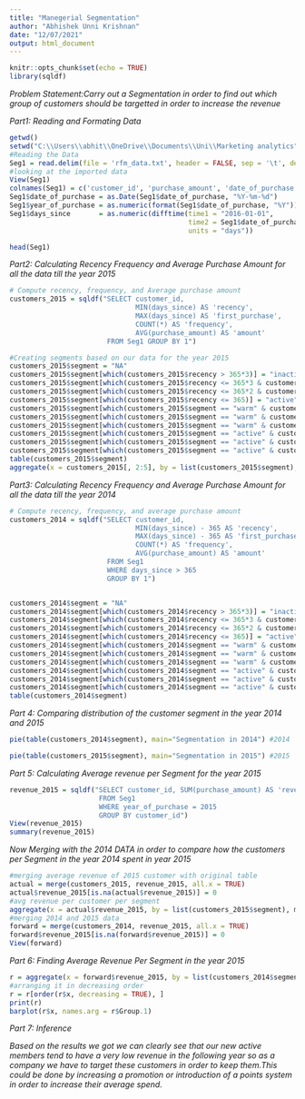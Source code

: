 ---
title: "Manegerial Segmentation"
author: "Abhishek Unni Krishnan"
date: "12/07/2021"
output: html_document
---


```{r setup, include=FALSE}
knitr::opts_chunk$set(echo = TRUE)
library(sqldf)
```
*Problem Statement:Carry out a Segmentation in order to find out which group of customers should be targetted in order to increase the revenue*

*Part1: Reading and Formating Data*
```{r}
getwd()
setwd("C:\\Users\\abhit\\OneDrive\\Documents\\Uni\\Marketing analytics") 
#Reading the Data
Seg1 = read.delim(file = 'rfm_data.txt', header = FALSE, sep = '\t', dec = '.')
#looking at the imported data
View(Seg1)
colnames(Seg1) = c('customer_id', 'purchase_amount', 'date_of_purchase')
Seg1$date_of_purchase = as.Date(Seg1$date_of_purchase, "%Y-%m-%d")
Seg1$year_of_purchase = as.numeric(format(Seg1$date_of_purchase, "%Y"))
Seg1$days_since       = as.numeric(difftime(time1 = "2016-01-01",
                                            time2 = Seg1$date_of_purchase,
                                            units = "days"))

head(Seg1)
```
*Part2: Calculating Recency Frequency and Average Purchase Amount for all the data till the year 2015*
```{r}
# Compute recency, frequency, and Average purchase amount
customers_2015 = sqldf("SELECT customer_id,
                               MIN(days_since) AS 'recency',
                               MAX(days_since) AS 'first_purchase',
                               COUNT(*) AS 'frequency',
                               AVG(purchase_amount) AS 'amount'
                        FROM Seg1 GROUP BY 1")

#Creating segments based on our data for the year 2015
customers_2015$segment = "NA"
customers_2015$segment[which(customers_2015$recency > 365*3)] = "inactive"
customers_2015$segment[which(customers_2015$recency <= 365*3 & customers_2015$recency > 365*2)] = "cold"
customers_2015$segment[which(customers_2015$recency <= 365*2 & customers_2015$recency > 365*1)] = "warm"
customers_2015$segment[which(customers_2015$recency <= 365)] = "active"
customers_2015$segment[which(customers_2015$segment == "warm" & customers_2015$first_purchase <= 365*2)] = "new warm"
customers_2015$segment[which(customers_2015$segment == "warm" & customers_2015$amount < 100)] = "warm low value"
customers_2015$segment[which(customers_2015$segment == "warm" & customers_2015$amount >= 100)] = "warm high value"
customers_2015$segment[which(customers_2015$segment == "active" & customers_2015$first_purchase <= 365)] = "new active"
customers_2015$segment[which(customers_2015$segment == "active" & customers_2015$amount < 100)] = "active low value"
customers_2015$segment[which(customers_2015$segment == "active" & customers_2015$amount >= 100)] = "active high value"
table(customers_2015$segment)
aggregate(x = customers_2015[, 2:5], by = list(customers_2015$segment), mean)
```
*Part3: Calculating Recency Frequency and Average Purchase Amount for all the data till the year 2014*
```{r}
# Compute recency, frequency, and average purchase amount
customers_2014 = sqldf("SELECT customer_id,
                               MIN(days_since) - 365 AS 'recency',
                               MAX(days_since) - 365 AS 'first_purchase',
                               COUNT(*) AS 'frequency',
                               AVG(purchase_amount) AS 'amount'
                        FROM Seg1
                        WHERE days_since > 365
                        GROUP BY 1")


customers_2014$segment = "NA"
customers_2014$segment[which(customers_2014$recency > 365*3)] = "inactive"
customers_2014$segment[which(customers_2014$recency <= 365*3 & customers_2014$recency > 365*2)] = "cold"
customers_2014$segment[which(customers_2014$recency <= 365*2 & customers_2014$recency > 365*1)] = "warm"
customers_2014$segment[which(customers_2014$recency <= 365)] = "active"
customers_2014$segment[which(customers_2014$segment == "warm" & customers_2014$first_purchase <= 365*2)] = "new warm"
customers_2014$segment[which(customers_2014$segment == "warm" & customers_2014$amount < 100)] = "warm low value"
customers_2014$segment[which(customers_2014$segment == "warm" & customers_2014$amount >= 100)] = "warm high value"
customers_2014$segment[which(customers_2014$segment == "active" & customers_2014$first_purchase <= 365)] = "new active"
customers_2014$segment[which(customers_2014$segment == "active" & customers_2014$amount < 100)] = "active low value"
customers_2014$segment[which(customers_2014$segment == "active" & customers_2014$amount >= 100)] = "active high value"
table(customers_2014$segment)
```
*Part 4: Comparing distribution of the customer segment in the year 2014 and 2015*
```{r}
pie(table(customers_2014$segment), main="Segmentation in 2014") #2014

pie(table(customers_2015$segment), main="Segmentation in 2015") #2015
```




*Part 5: Calculating Average revenue per Segment for the year 2015*
```{r}
revenue_2015 = sqldf("SELECT customer_id, SUM(purchase_amount) AS 'revenue_2015'
                      FROM Seg1
                      WHERE year_of_purchase = 2015
                      GROUP BY customer_id")
View(revenue_2015)
summary(revenue_2015)
```
*Now Merging with the 2014 DATA in order to compare how the customers per Segment in the year 2014 spent in year 2015* 
```{r}
#merging average revenue of 2015 customer with original table
actual = merge(customers_2015, revenue_2015, all.x = TRUE)
actual$revenue_2015[is.na(actual$revenue_2015)] = 0
#avg revenue per customer per segment
aggregate(x = actual$revenue_2015, by = list(customers_2015$segment), mean)
#merging 2014 and 2015 data
forward = merge(customers_2014, revenue_2015, all.x = TRUE)
forward$revenue_2015[is.na(forward$revenue_2015)] = 0
View(forward)
```
*Part 6: Finding Average Revenue Per Segment in the year 2015*
```{r}
r = aggregate(x = forward$revenue_2015, by = list(customers_2014$segment), mean)
#arranging it in decreasing order
r = r[order(r$x, decreasing = TRUE), ]
print(r)
barplot(r$x, names.arg = r$Group.1)
```




*Part 7: Inference*


*Based on the results we got we can clearly see that our new active members tend to have a very low revenue in the following year so as a company we have to target these customers in order to keep them.This could be done by increasing a promotion or introduction of a points system in order to increase their average spend.*
